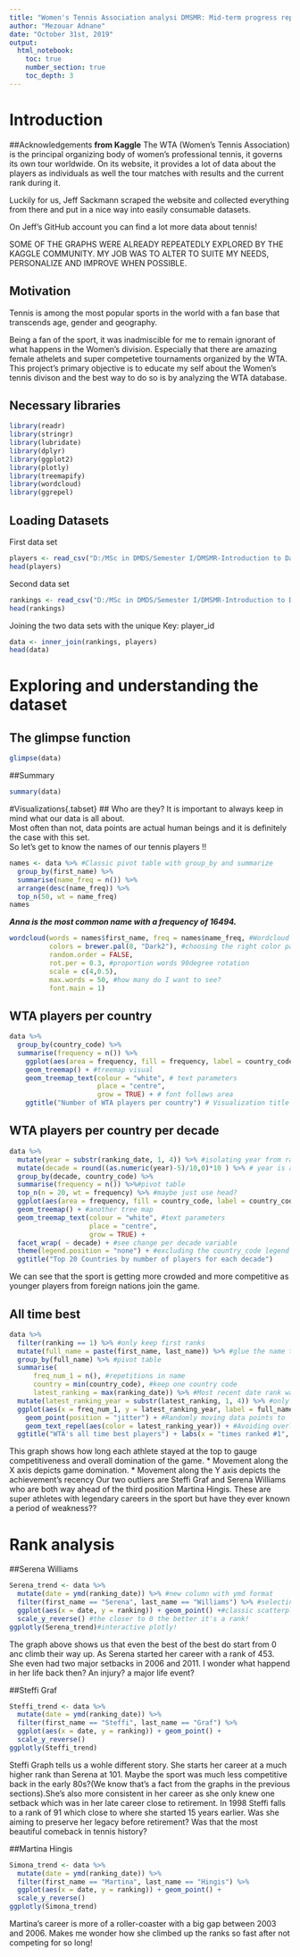 ---
title: "Women's Tennis Association analysi DMSMR: Mid-term progress report"
author: "Mezouar Adnane"
date: "October 31st, 2019"
output:
  html_notebook:
    toc: true
    number_section: true
    toc_depth: 3
---
# Introduction {.tabset} 
##Acknowledgements
**from Kaggle**
The WTA (Women's Tennis Association) is the principal organizing body of women's professional tennis, it governs its own tour worldwide. On its website, it provides a lot of data about the players as individuals as well the tour matches with results and the current rank during it.

Luckily for us, Jeff Sackmann scraped the website and collected everything from there and put in a nice way into easily consumable datasets.

On Jeff's GitHub account you can find a lot more data about tennis!

SOME OF THE GRAPHS WERE ALREADY REPEATEDLY EXPLORED BY THE KAGGLE COMMUNITY. MY JOB WAS TO ALTER TO SUITE MY NEEDS, PERSONALIZE AND IMPROVE WHEN POSSIBLE. 

## Motivation
Tennis is among the most popular sports in the world with a fan base that transcends age, gender and geography. 

Being a fan of the sport, it was inadmiscible for me to remain ignorant of what happens in the Women's division. Especially that there are amazing female athelets and super competetive tournaments organized by the WTA. 
This project's primary objective is to educate my self about the Women's tennis divison and the best way to do so is by analyzing the WTA database. 

## Necessary libraries
```{r}
library(readr)
library(stringr)
library(lubridate)
library(dplyr)
library(ggplot2)
library(plotly)  
library(treemapify)
library(wordcloud)
library(ggrepel)
```

## Loading Datasets
First data set
```{r}
players <- read_csv("D:/MSc in DMDS/Semester I/DMSMR-Introduction to Data Science with R/Shiny app/Tennis/players.csv")
head(players)
```
Second data set
```{r}
rankings <- read_csv("D:/MSc in DMDS/Semester I/DMSMR-Introduction to Data Science with R/Shiny app/Tennis/rankings.csv")
head(rankings)
```

Joining the two data sets with the unique Key: player_id
```{r}
data <- inner_join(rankings, players) 
head(data)
```


# Exploring and understanding the dataset {.tabset} 

## The glimpse function
```{r}
glimpse(data)
```


##Summary
```{r}
summary(data)
```


#Visualizations{.tabset}
## Who are they? 
It is important to always keep in mind what our data is all about.  
Most often than not, data points are actual human beings and it is definitely the case with this set.   
So let's get to know the names of our tennis players !!
```{r}
names <- data %>% #Classic pivot table with group_by and summarize
  group_by(first_name) %>%
  summarise(name_freq = n()) %>% 
  arrange(desc(name_freq)) %>%
  top_n(50, wt = name_freq)
names
```
_**Anna is the most common name with a frequency of 16494.**_

```{r}
wordcloud(words = names$first_name, freq = names$name_freq, #Wordcloud of firstnames
          colors = brewer.pal(8, "Dark2"), #choosing the right color palette
          random.order = FALSE,
          rot.per = 0.3, #proportion words 90degree rotation
          scale = c(4,0.5),
          max.words = 50, #how many do I want to see?
          font.main = 1) 
```

## WTA players per country
```{r}
data %>%
  group_by(country_code) %>%
  summarise(frequency = n()) %>%
    ggplot(aes(area = frequency, fill = frequency, label = country_code)) +
    geom_treemap() + #treemap visual
    geom_treemap_text(colour = "white", # text parameters
                      place = "centre",
                      grow = TRUE) + # font follows area
    ggtitle("Number of WTA players per country") # Visualization title

```
## WTA players per country per decade
```{r}
data %>%
  mutate(year = substr(ranking_date, 1, 4)) %>% #isolating year from ranking_date and adding to new variable
  mutate(decade = round((as.numeric(year)-5)/10,0)*10 ) %>% # year is a character 
  group_by(decade, country_code) %>%
  summarise(frequency = n()) %>%#pivot table
  top_n(n = 20, wt = frequency) %>% #maybe just use head?
  ggplot(aes(area = frequency, fill = country_code, label = country_code, subgroup = decade)) +
  geom_treemap() + #another tree map
  geom_treemap_text(colour = "white", #text parameters
                    place = "centre",
                    grow = TRUE) +
  facet_wrap( ~ decade) + #see change per decade variable
  theme(legend.position = "none") + #excluding the country_code legend
  ggtitle("Top 20 Countries by number of players for each decade")
```

We can see that the sport is getting more crowded and more competitive as younger players from foreign nations join the game.
 
## All time best
```{r}
data %>%
  filter(ranking == 1) %>% #only keep first ranks
  mutate(full_name = paste(first_name, last_name)) %>% #glue the name to avoid confusion 
  group_by(full_name) %>% #pivot table
  summarise(
      freq_num_1 = n(), #repetitions in name
      country = min(country_code), #keep one country code
      latest_ranking = max(ranking_date)) %>% #Most recent date rank was achieved
  mutate(latest_ranking_year = substr(latest_ranking, 1, 4)) %>% #only keep year 
  ggplot(aes(x = freq_num_1, y = latest_ranking_year, label = full_name)) + #plot
    geom_point(position = "jitter") + #Randomly moving data points to  create space
    geom_text_repel(aes(color = latest_ranking_year)) + #Avoiding overlap in data point labels
  ggtitle("WTA's all time best players") + labs(x = "times ranked #1", y = "last time ranking #1")

```


This graph shows how long each athlete stayed at the top to gauge competitiveness and overall domination of the game. 
* Movement along the X axis depicts game domination.
* Movement along the Y axis depicts the achievement's recency
Our two outliers are Steffi Graf and Serena Williams who are both way ahead of the third position Martina Hingis. 
These are super athletes with legendary careers in the sport but have they ever known a period of weakness?? 


# Rank analysis{.tabset}

##Serena Williams
```{r}
Serena_trend <- data %>%
  mutate(date = ymd(ranking_date)) %>% #new column with ymd format
  filter(first_name == "Serena", last_name == "Williams") %>% #selecting our athelte
  ggplot(aes(x = date, y = ranking)) + geom_point() +#classic scatterplot
  scale_y_reverse() #the closer to 0 the better it's a rank!
ggplotly(Serena_trend)#interactive plotly!
```
The graph above shows us that even the best of the best do start from 0 anc climb their way up. As Serena started her career with a rank of 453. She even had two major setbacks in 2006 and 2011. I wonder what happend in her life back then? An injury? a major life event?

##Steffi Graf
```{r}
Steffi_trend <- data %>%
  mutate(date = ymd(ranking_date)) %>%
  filter(first_name == "Steffi", last_name == "Graf") %>%
  ggplot(aes(x = date, y = ranking)) + geom_point() +
  scale_y_reverse()
ggplotly(Steffi_trend)
```
Steffi Graph tells us a wohle different story. She starts her career at a much higher rank than Serena at 101. Maybe the sport was much less competitive back in the early 80s?(We know that's a fact from the graphs in the previous sections).She's also more consistent in her career as she only knew one setback which was in her late career close to retirement. In 1998 Steffi falls to a rank of 91 which close to where she started 15 years earlier.
Was she aiming to preserve her legacy before retirement? Was that the most beautiful comeback in tennis history?

##Martina Hingis
```{r}
Simona_trend <- data %>%
  mutate(date = ymd(ranking_date)) %>%
  filter(first_name == "Martina", last_name == "Hingis") %>%
  ggplot(aes(x = date, y = ranking)) + geom_point() +
  scale_y_reverse()
ggplotly(Simona_trend)
```
Martina's career is more of a roller-coaster with a big gap between 2003 and 2006. Makes me wonder how she climbed up the ranks so fast after not competing for so long! 

